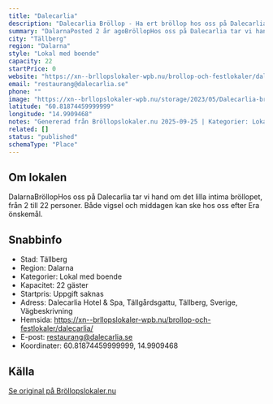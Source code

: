 ```yaml
---
title: "Dalecarlia"
description: "Dalecarlia Bröllop - Ha ert bröllop hos oss på Dalecarlia. Se vår fina Bröllopslokal. Skicka gärna en förfrågan så hjälper vi Er!"
summary: "DalarnaPosted 2 år agoBröllopHos oss på Dalecarlia tar vi hand om det lilla intima bröllopet, från 2 till 22 personer. Både vigsel och middagen kan ske hos oss efter Era önskemål."
city: "Tällberg"
region: "Dalarna"
style: "Lokal med boende"
capacity: 22
startPrice: 0
website: "https://xn--brllopslokaler-wpb.nu/brollop-och-festlokaler/dalecarlia/"
email: "restaurang@dalecarlia.se"
phone: ""
image: "https://xn--brllopslokaler-wpb.nu/storage/2023/05/Dalecarlia-brollop-festlokal-dalarna-2.webp"
latitude: "60.81874459999999"
longitude: "14.9909468"
notes: "Genererad från Bröllopslokaler.nu 2025-09-25 | Kategorier: Lokal med boende"
related: []
status: "published"
schemaType: "Place"
---
```


## Om lokalen

DalarnaBröllopHos oss på Dalecarlia tar vi hand om det lilla intima bröllopet, från 2 till 22 personer. Både vigsel och middagen kan ske hos oss efter Era önskemål.

## Snabbinfo

- Stad: Tällberg
- Region: Dalarna
- Kategorier: Lokal med boende
- Kapacitet: 22 gäster
- Startpris: Uppgift saknas
- Adress: Dalecarlia Hotel & Spa, Tällgårdsgattu, Tällberg, Sverige, Vägbeskrivning
- Hemsida: https://xn--brllopslokaler-wpb.nu/brollop-och-festlokaler/dalecarlia/
- E-post: restaurang@dalecarlia.se
- Koordinater: 60.81874459999999, 14.9909468

## Källa

[Se original på Bröllopslokaler.nu](https://xn--brllopslokaler-wpb.nu/brollop-och-festlokaler/dalecarlia/)
